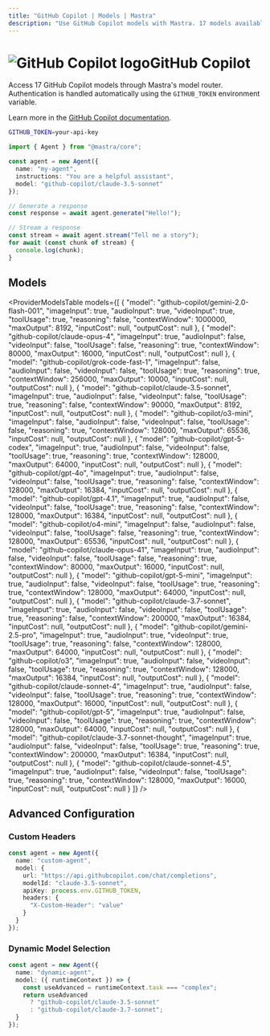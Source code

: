 ```yaml
---
title: "GitHub Copilot | Models | Mastra"
description: "Use GitHub Copilot models with Mastra. 17 models available."
---
```




# <img src="https://models.dev/logos/github-copilot.svg" alt="GitHub Copilot logo" className="inline w-8 h-8 mr-2 align-middle dark:invert dark:brightness-0 dark:contrast-200" />GitHub Copilot

Access 17 GitHub Copilot models through Mastra's model router. Authentication is handled automatically using the `GITHUB_TOKEN` environment variable.

Learn more in the [GitHub Copilot documentation](https://docs.github.com/en/copilot).

```bash
GITHUB_TOKEN=your-api-key
```

```typescript
import { Agent } from "@mastra/core";

const agent = new Agent({
  name: "my-agent",
  instructions: "You are a helpful assistant",
  model: "github-copilot/claude-3.5-sonnet"
});

// Generate a response
const response = await agent.generate("Hello!");

// Stream a response
const stream = await agent.stream("Tell me a story");
for await (const chunk of stream) {
  console.log(chunk);
}
```

## Models

<ProviderModelsTable 
  models={[
  {
    "model": "github-copilot/gemini-2.0-flash-001",
    "imageInput": true,
    "audioInput": true,
    "videoInput": true,
    "toolUsage": true,
    "reasoning": false,
    "contextWindow": 1000000,
    "maxOutput": 8192,
    "inputCost": null,
    "outputCost": null
  },
  {
    "model": "github-copilot/claude-opus-4",
    "imageInput": true,
    "audioInput": false,
    "videoInput": false,
    "toolUsage": false,
    "reasoning": true,
    "contextWindow": 80000,
    "maxOutput": 16000,
    "inputCost": null,
    "outputCost": null
  },
  {
    "model": "github-copilot/grok-code-fast-1",
    "imageInput": false,
    "audioInput": false,
    "videoInput": false,
    "toolUsage": true,
    "reasoning": true,
    "contextWindow": 256000,
    "maxOutput": 10000,
    "inputCost": null,
    "outputCost": null
  },
  {
    "model": "github-copilot/claude-3.5-sonnet",
    "imageInput": true,
    "audioInput": false,
    "videoInput": false,
    "toolUsage": true,
    "reasoning": false,
    "contextWindow": 90000,
    "maxOutput": 8192,
    "inputCost": null,
    "outputCost": null
  },
  {
    "model": "github-copilot/o3-mini",
    "imageInput": false,
    "audioInput": false,
    "videoInput": false,
    "toolUsage": false,
    "reasoning": true,
    "contextWindow": 128000,
    "maxOutput": 65536,
    "inputCost": null,
    "outputCost": null
  },
  {
    "model": "github-copilot/gpt-5-codex",
    "imageInput": true,
    "audioInput": false,
    "videoInput": false,
    "toolUsage": true,
    "reasoning": true,
    "contextWindow": 128000,
    "maxOutput": 64000,
    "inputCost": null,
    "outputCost": null
  },
  {
    "model": "github-copilot/gpt-4o",
    "imageInput": true,
    "audioInput": false,
    "videoInput": false,
    "toolUsage": true,
    "reasoning": false,
    "contextWindow": 128000,
    "maxOutput": 16384,
    "inputCost": null,
    "outputCost": null
  },
  {
    "model": "github-copilot/gpt-4.1",
    "imageInput": true,
    "audioInput": false,
    "videoInput": false,
    "toolUsage": true,
    "reasoning": false,
    "contextWindow": 128000,
    "maxOutput": 16384,
    "inputCost": null,
    "outputCost": null
  },
  {
    "model": "github-copilot/o4-mini",
    "imageInput": false,
    "audioInput": false,
    "videoInput": false,
    "toolUsage": false,
    "reasoning": true,
    "contextWindow": 128000,
    "maxOutput": 65536,
    "inputCost": null,
    "outputCost": null
  },
  {
    "model": "github-copilot/claude-opus-41",
    "imageInput": true,
    "audioInput": false,
    "videoInput": false,
    "toolUsage": false,
    "reasoning": true,
    "contextWindow": 80000,
    "maxOutput": 16000,
    "inputCost": null,
    "outputCost": null
  },
  {
    "model": "github-copilot/gpt-5-mini",
    "imageInput": true,
    "audioInput": false,
    "videoInput": false,
    "toolUsage": true,
    "reasoning": true,
    "contextWindow": 128000,
    "maxOutput": 64000,
    "inputCost": null,
    "outputCost": null
  },
  {
    "model": "github-copilot/claude-3.7-sonnet",
    "imageInput": true,
    "audioInput": false,
    "videoInput": false,
    "toolUsage": true,
    "reasoning": false,
    "contextWindow": 200000,
    "maxOutput": 16384,
    "inputCost": null,
    "outputCost": null
  },
  {
    "model": "github-copilot/gemini-2.5-pro",
    "imageInput": true,
    "audioInput": true,
    "videoInput": true,
    "toolUsage": true,
    "reasoning": false,
    "contextWindow": 128000,
    "maxOutput": 64000,
    "inputCost": null,
    "outputCost": null
  },
  {
    "model": "github-copilot/o3",
    "imageInput": true,
    "audioInput": false,
    "videoInput": false,
    "toolUsage": true,
    "reasoning": true,
    "contextWindow": 128000,
    "maxOutput": 16384,
    "inputCost": null,
    "outputCost": null
  },
  {
    "model": "github-copilot/claude-sonnet-4",
    "imageInput": true,
    "audioInput": false,
    "videoInput": false,
    "toolUsage": true,
    "reasoning": true,
    "contextWindow": 128000,
    "maxOutput": 16000,
    "inputCost": null,
    "outputCost": null
  },
  {
    "model": "github-copilot/gpt-5",
    "imageInput": true,
    "audioInput": false,
    "videoInput": false,
    "toolUsage": true,
    "reasoning": true,
    "contextWindow": 128000,
    "maxOutput": 64000,
    "inputCost": null,
    "outputCost": null
  },
  {
    "model": "github-copilot/claude-3.7-sonnet-thought",
    "imageInput": true,
    "audioInput": false,
    "videoInput": false,
    "toolUsage": true,
    "reasoning": true,
    "contextWindow": 200000,
    "maxOutput": 16384,
    "inputCost": null,
    "outputCost": null
  },
  {
    "model": "github-copilot/claude-sonnet-4.5",
    "imageInput": true,
    "audioInput": false,
    "videoInput": false,
    "toolUsage": true,
    "reasoning": true,
    "contextWindow": 128000,
    "maxOutput": 16000,
    "inputCost": null,
    "outputCost": null
  }
]}
/>

## Advanced Configuration

### Custom Headers

```typescript
const agent = new Agent({
  name: "custom-agent",
  model: {
    url: "https://api.githubcopilot.com/chat/completions",
    modelId: "claude-3.5-sonnet",
    apiKey: process.env.GITHUB_TOKEN,
    headers: {
      "X-Custom-Header": "value"
    }
  }
});
```

### Dynamic Model Selection

```typescript
const agent = new Agent({
  name: "dynamic-agent",
  model: ({ runtimeContext }) => {
    const useAdvanced = runtimeContext.task === "complex";
    return useAdvanced 
      ? "github-copilot/claude-3.5-sonnet"
      : "github-copilot/claude-3.7-sonnet";
  }
});
```
